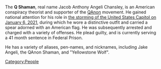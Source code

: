 The '''Q Shaman''', real name Jacob Anthony Angeli Chansley, is an American conspiracy theorist and supporter of the [[QAnon]] movement. He gained national attention for his role in [[January 6th Insurrection|the storming of the United States Capitol on January 6, 2021]], during which he wore a distinctive outfit and carried a spear adorned with an American flag. He was subsequently arrested and charged with a variety of offenses. He plead guilty, and is currently serving a 41 month sentence in Federal Prison.

He has a variety of aliases, pen-names, and nicknames, including Jake Angeli, the QAnon Shaman, and "Yellowstone Wolf".

[[Category:People]]
